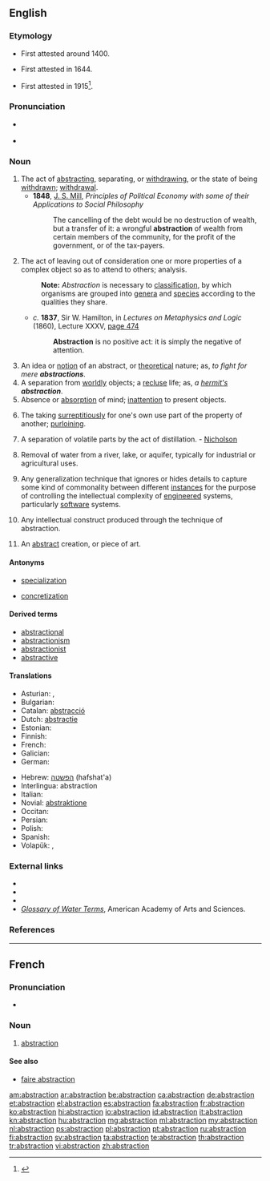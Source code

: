 ==English==
{{wikipedia|Abstraction (disambiguation)|Abstraction}}

===Etymology===
* First attested around 1400. {{suffix|abstract|tion}}
* {{sense|idea}} First attested in 1644.
* {{sense|art}} First attested in 1915<ref>{{reference-book | last = Dobbie | first = Elliott K. | coauthors = Dunmore, C. William, et al. | editor = Barnhart, Robert K.| title = Chambers Dictionary of Etymology | origyear = 1998 | year = 2004 | publisher = Chambers Harrap Publishers Ltd | location = Edinburgh, Scotland | isbn =0550142304 | pages = 5}}</ref>.

===Pronunciation===
* {{a|US}} {{IPA|/æb.ˈstɹæk.ʃən/}}
* {{audio|en-us-abstraction.ogg|Audio (US)}}

===Noun===
{{en-noun}}

# The act of [[abstracting]], separating, or [[withdrawing]], or the state of being [[withdrawn]]; [[withdrawal]].
#* '''1848''', [[w:John Stuart Mill|J. S. Mill]], ''Principles of Political Economy with some of their Applications to Social Philosophy''
#*: The cancelling of the debt would be no destruction of wealth, but a transfer of it: a wrongful '''abstraction''' of wealth from certain members of the community, for the profit of the government, or of the tax-payers.
# {{philosophy}} The act of leaving out of consideration one or more properties of a complex object so as to attend to others; analysis.
#: '''Note:''' ''Abstraction'' is necessary to [[classification]], by which organisms are grouped into [[genera]] and [[specie]]s according to the qualities they share.
#* ''c.'' '''1837''', Sir W. Hamilton, in ''Lectures on Metaphysics and Logic'' (1860), Lecture XXXV, [http://books.google.com/books?id=VuQQAAAAYAAJ&pg=PA474&dq=Abstraction-is-no-positive-act&ei=AMm4R_vkMY2kzgSI4MTEBQ page 474]
#*: '''Abstraction''' is no positive act: it is simply the negative of attention.
# An idea or [[notion]] of an abstract, or [[theoretical]] nature; as, ''to fight for mere '''abstractions'''''.
# A separation from [[worldly]] objects; a [[recluse]] life; as, ''a [[hermit|hermit's]] '''abstraction'''''.
# Absence or [[absorption]] of mind; [[inattention]] to present objects.
# {{context|neologism}} The taking [[surreptitiously]] for one's own use part of the property of another; [[purloining]].
# {{context|chemistry}} A separation of volatile parts by the act of distillation. - [[Nicholson]]
# {{context|engineering}} Removal of water from a river, lake, or aquifer, typically for industrial or agricultural uses.
# {{context|computing}} Any generalization technique that ignores or hides details to capture some kind of commonality between different [[instances]] for the purpose of controlling the intellectual complexity of [[engineered]] systems, particularly [[software]] systems.
# {{context|computing}} Any intellectual construct produced through the technique of abstraction.
# {{context|art}} An [[abstract]] creation, or piece of art.

====Antonyms====
* {{sense|philosophy}} [[specialization]]
* {{sense|philosophy}} [[concretization]]

====Derived terms====
* [[abstractional]]
* [[abstractionism]]
* [[abstractionist]]
* [[abstractive]]

====Translations====
{{trans-top|act of abstracting}}
* Asturian: {{t|ast|astraición|f}}, {{t|ast|astracción|f}}
* Bulgarian: {{t+|bg|абстракция|f|tr=abstráktsiya}}
* Catalan: [[abstracció]] {{f}}
* Dutch: [[abstractie]] {{f}}
* Estonian: {{t|et|abstraktsioon, üldistus, hajameelsus}}
* Finnish: {{t+|fi|abstrahointi}}
* French: {{t+|fr|abstraction|f}}
* Galician: {{t|gl|abstracción|f}}
* German: {{t+|de|Abstraktion|f}}
{{trans-mid}}
* Hebrew: [[הפשטה]] (hafshat'a) {{f}}
* Interlingua: abstraction
* Italian: {{t-|it|astrazione|f}}
* Novial: [[abstraktione]]
* Occitan: {{t|oc|abstraccion|f}}
* Persian: {{t|fa|تجرید|xs=Persian}}
* Polish: {{t+|pl|abstrakcja|f}}
* Spanish: {{t+|es|abstracción|f}}
* Volapük: {{t|vo|dezugam}}, {{t|vo|dezugot}}
{{trans-bottom}}

===External links===
* {{R:OneLook}}
* {{R:Century 1911}}
* {{R:Webster 1913}}
* ''[http://www.aaas.org/international/ehn/waterpop/gloss.htm Glossary of Water Terms]'', American Academy of Arts and Sciences.

===References===
<references/>

----

==French==

===Pronunciation===
* {{audio|Fr-abstraction.ogg|Audio}}

===Noun===
{{fr-noun|f}}

# [[#English|abstraction]]

====See also====
* [[faire abstraction]]

[[am:abstraction]]
[[ar:abstraction]]
[[be:abstraction]]
[[ca:abstraction]]
[[de:abstraction]]
[[et:abstraction]]
[[el:abstraction]]
[[es:abstraction]]
[[fa:abstraction]]
[[fr:abstraction]]
[[ko:abstraction]]
[[hi:abstraction]]
[[io:abstraction]]
[[id:abstraction]]
[[it:abstraction]]
[[kn:abstraction]]
[[hu:abstraction]]
[[mg:abstraction]]
[[ml:abstraction]]
[[my:abstraction]]
[[nl:abstraction]]
[[ps:abstraction]]
[[pl:abstraction]]
[[pt:abstraction]]
[[ru:abstraction]]
[[fi:abstraction]]
[[sv:abstraction]]
[[ta:abstraction]]
[[te:abstraction]]
[[th:abstraction]]
[[tr:abstraction]]
[[vi:abstraction]]
[[zh:abstraction]]